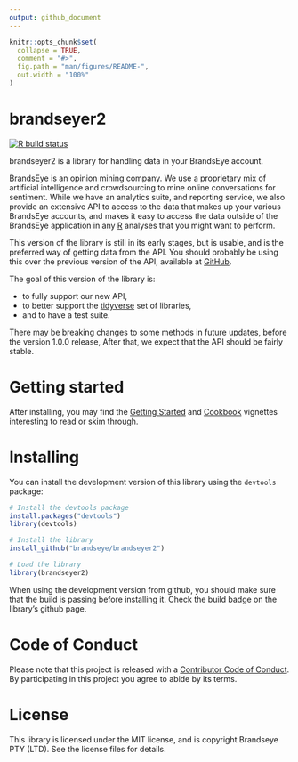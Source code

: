 ```yaml
---
output: github_document
---
```


<!-- README.md is generated from README.Rmd. Please edit that file -->

```r
knitr::opts_chunk$set(
  collapse = TRUE,
  comment = "#>",
  fig.path = "man/figures/README-",
  out.width = "100%"
)
```
# brandseyer2 

  <!-- badges: start -->
  [![R build status](https://github.com/brandseye/brandseyer2/workflows/R-CMD-check/badge.svg)](https://github.com/brandseye/brandseyer2/actions)
  <!-- badges: end -->

brandseyer2 is a library for handling data in your BrandsEye account.

[BrandsEye][brandseye] is an opinion mining company. We use a proprietary mix of artificial intelligence
and crowdsourcing to mine online conversations for sentiment.
While we have an analytics suite, and reporting service, we also provide an extensive API
to access to the data that makes up your various BrandsEye accounts, and makes it easy to
access the data outside of the BrandsEye application in any [R][R] analyses that you might want to
perform.

This version of the library is still in its early stages, but is usable,
and is the preferred way of getting data from the API. You should probably be using
this over the previous version of the API, available at [GitHub][brandseyer].

The goal of this version of the library is:

- to fully support our new API, 
- to better support the [tidyverse][tidyverse] set of libraries,
- and to have a test suite.

There may be breaking changes to some methods in future updates, before the version 1.0.0 release,
After that, we expect that the API should be fairly stable. 

# Getting started

After installing, you may find the [Getting Started](https://brandseye.github.io/brandseyer2/articles/brandseyer2.html) 
and [Cookbook](https://brandseye.github.io/brandseyer2/articles/cookbook.html) vignettes interesting
to read or skim through. 

# Installing

You can install the development version of this library using the `devtools` package:

```r
# Install the devtools package
install.packages("devtools")
library(devtools)

# Install the library
install_github("brandseye/brandseyer2")

# Load the library
library(brandseyer2)
```

When using the development version from github, you should make sure that the build
is passing before installing it. Check the build badge on the library's github page.

# Code of Conduct

Please note that this project is released with a [Contributor Code of Conduct](CODE_OF_CONDUCT.md).
By participating in this project you agree to abide by its terms.

# License

This library is licensed under the MIT license, and is copyright Brandseye PTY (LTD). See
the license files for details.


[brandseyer]: https://github.com/brandseye/brandseyer  "The original brandseyer library"
[R]: http://www.r-project.org/
[brandseye]: http://www.brandseye.com
[tidyverse]: https://www.tidyverse.org/
